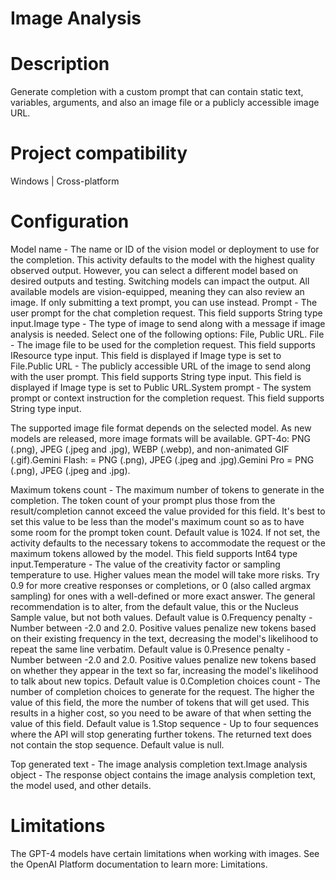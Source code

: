 ﻿# Image Analysis

# Description

Generate completion with a custom prompt that can contain static text, variables, arguments, and also an image file or a publicly accessible image URL.

# Project compatibility

Windows | Cross-platform

# Configuration

Model name - The name or ID of the vision model or deployment to use for the completion. This activity defaults to the model with the highest quality observed output. However, you can select a different model based on desired outputs and testing. Switching models can impact the output. All available models are vision-equipped, meaning they can also review an image. If only submitting a text prompt, you can use  instead. Prompt - The user prompt for the chat completion request. This field supports String type input.Image type - The type of image to send along with a message if image analysis is needed. Select one of the following options: File, Public URL. File - The image file to be used for the completion request. This field supports IResource type input. This field is displayed if Image type is set to File.Public URL - The publicly accessible URL of the image to send along with the user prompt. This field supports String type input. This field is displayed if Image type is set to Public URL.System prompt - The system prompt or context instruction for the completion request. This field supports String type input.

The supported image file format depends on the selected model. As new models are released, more image formats will be available. GPT-4o: PNG (.png), JPEG (.jpeg and .jpg), WEBP (.webp), and non-animated GIF (.gif).Gemini Flash: = PNG (.png), JPEG (.jpeg and .jpg).Gemini Pro = PNG (.png), JPEG (.jpeg and .jpg).







Maximum tokens count - The maximum number of tokens to generate in the completion. The token count of your prompt plus those from the result/completion cannot exceed the value provided for this field. It's best to set this value to be less than the model's maximum count so as to have some room for the prompt token count. Default value is 1024. If not set, the activity defaults to the necessary tokens to accommodate the request or the maximum tokens allowed by the model. This field supports Int64 type input.Temperature - The value of the creativity
                        factor or sampling temperature to use. Higher values mean the model will
                        take more risks. Try 0.9 for more creative responses or completions, or 0
                        (also called argmax sampling) for ones with a well-defined or more exact
                        answer. The general recommendation is to alter, from the default value, this
                        or the Nucleus Sample value, but not both values. Default value is 0.Frequency penalty - Number between -2.0 and 2.0. Positive values penalize new tokens based on their existing frequency in the text, decreasing the model's likelihood to repeat the same line verbatim. Default value is 0.Presence penalty - Number between -2.0 and 2.0. Positive values penalize new tokens based on whether they appear in the text so far, increasing the model's likelihood to talk about new topics. Default value is 0.Completion choices count - The number of completion choices to generate for the request. The higher the value of this field, the more the number of tokens that will get used. This results in a higher cost, so you need to be aware of that when setting the value of this field. Default value is 1.Stop sequence - Up to four sequences where the API will stop generating further tokens. The returned text does not contain the stop sequence. Default value is null.



Top generated text - The image analysis completion text.Image analysis object - The response object contains the image analysis completion text, the model used, and other details.

# Limitations

The GPT-4 models have certain limitations when
                                                  working with images. See the OpenAI Platform
                                                  documentation to learn more: Limitations.
